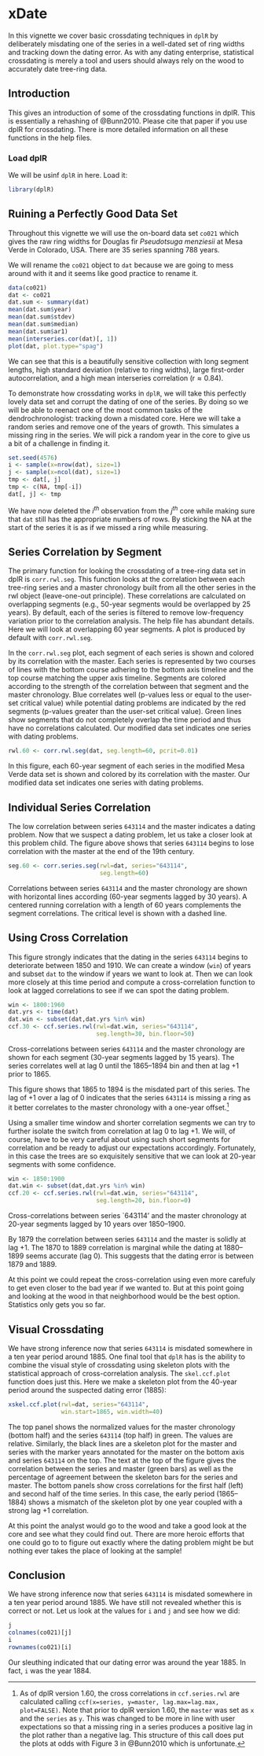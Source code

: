 # xDate

In this vignette we cover basic crossdating techniques in `dplR` by deliberately
misdating one of the series in a well-dated set of ring widths and tracking
down the dating error. As with any dating enterprise, statistical 
crossdating is merely a tool and users should always rely on the wood to
accurately date tree-ring data.

## Introduction

This gives an introduction of some of the crossdating functions in 
dplR. This is essentially a rehashing of @Bunn2010. Please
cite that paper if you use dplR for crossdating. There is more detailed 
information on all these functions in the help files. 

### Load dplR

We will be usinf `dplR` in here. Load it:

```r
library(dplR)
```

## Ruining a Perfectly Good Data Set

Throughout this vignette we will use the on-board data set `co021` which gives the raw ring widths for Douglas fir *Pseudotsuga menziesii* at Mesa Verde in Colorado, USA. There are 35 series spanning 788 years. 

We will rename the `co021` object to `dat` because we are going to mess around with it and it seems like good practice to rename it. 

```r
data(co021)
dat <- co021
dat.sum <- summary(dat)
mean(dat.sum$year)
mean(dat.sum$stdev)
mean(dat.sum$median)
mean(dat.sum$ar1)
mean(interseries.cor(dat)[, 1])
plot(dat, plot.type="spag")
```

We can see that this is a beautifully sensitive collection with long segment lengths, high standard deviation (relative to ring widths), large first-order autocorrelation, and a high mean interseries correlation ($\mathrm{r}\approx 0.84$).

To demonstrate how crossdating works in `dplR`, we will take this perfectly 
lovely data set and corrupt the dating of one of the series. By doing so we 
will be able to reenact one of the most common tasks of the dendrochronologist:
tracking down a misdated core. Here we will take a random series and remove
one of the years of growth. This simulates a missing ring in the series. We will 
pick a random year in the core to give us a bit of a challenge in finding it.

```r
set.seed(4576)
i <- sample(x=nrow(dat), size=1)
j <- sample(x=ncol(dat), size=1)
tmp <- dat[, j]
tmp <- c(NA, tmp[-i])
dat[, j] <- tmp
```

We have now deleted the $i^{th}$ observation from the $j^{th}$ core while making sure that `dat` still has the appropriate numbers of rows. By sticking the NA at the
start of the series it is as if we missed a ring while measuring.

## Series Correlation by Segment 
The primary function for looking the crossdating of a tree-ring data set in 
dplR is `corr.rwl.seg`. This function looks at the correlation between 
each tree-ring series and a master chronology built from all the other series 
in the rwl object (leave-one-out principle). These correlations are calculated
on overlapping segments (e.g., 50-year segments would be overlapped by 
25 years). By default, each of the series is filtered to remove low-frequency
variation prior to the correlation analysis. The help file has abundant 
details. Here we will look at overlapping 60 year segments. A plot is 
produced by default with `corr.rwl.seg`.

In the `corr.rwl.seg` plot, each segment of each series 
is shown and colored by its correlation with the master. Each series is 
represented by two courses of lines with the bottom course adhering to the 
bottom axis timeline and the top course matching the upper axis timeline. 
Segments are colored according to the strength of the correlation between 
that segment and the master chronology. Blue correlates well (p-values less 
or equal to the user-set critical value) while potential dating problems 
are indicated by the red segments (p-values greater than the user-set 
critical value). Green lines show segments that do not completely overlap 
the time period and thus have no correlations calculated. Our modified data 
set indicates one series with dating problems.
```r
rwl.60 <- corr.rwl.seg(dat, seg.length=60, pcrit=0.01)
```

In this figure, each 60-year segment of each series in the  modified Mesa 
Verde data set is shown and colored by its correlation with the master.
Our modified data set indicates one series with dating problems.

## Individual Series Correlation

The low correlation between series `643114` and the master indicates a dating 
problem. Now that we suspect a dating problem, let us take a closer look at this problem child. The figure above shows that series `643114` begins to lose correlation with the master at the end of the 19th century.

```r
seg.60 <- corr.series.seg(rwl=dat, series="643114",
                          seg.length=60)
```

Correlations between series `643114` and the master chronology are 
shown with horizontal lines according (60-year segments lagged by 30 years). 
A centered running correlation with a length of 60 years complements the 
segment correlations. The critical level is shown with a dashed line.

## Using Cross Correlation

This figure strongly indicates that the dating in the series `643114`
begins to deteriorate between 1850 and 1910. We can create a window (`win`) of years
and subset `dat` to the window if years we want to look at. Then we can look more closely at this time period and compute a cross-correlation function to look at lagged correlations to see if we can spot the dating problem.

```r
win <- 1800:1960
dat.yrs <- time(dat)
dat.win <- subset(dat,dat.yrs %in% win)
ccf.30 <- ccf.series.rwl(rwl=dat.win, series="643114", 
                         seg.length=30, bin.floor=50)
```

Cross-correlations between series `643114` and the master 
chronology are shown for each segment (30-year segments lagged by 15 years). 
The series correlates well at lag 0 until the 1865--1894 bin and then at 
lag +1 prior to 1865.

This figure shows that 1865 to 1894 is the misdated part of 
this series. The lag of +1 over a lag of 0 indicates that the series
`643114` is missing a ring as it better correlates to the master 
chronology with a one-year offset.^[As of dplR version 1.60,
the cross correlations in `ccf.series.rwl` are calculated calling
`ccf(x=series, y=master, lag.max=lag.max, plot=FALSE)`. Note that
prior to dplR version 1.60, the `master` was set as `x` and 
the `series` as `y`. This was changed to be more in line with 
user expectations so that a missing ring in a series produces a positive
lag in the plot rather than a negative lag. This structure of this call
does put the plots at odds with Figure 3 in @Bunn2010 which is 
unfortunate.] 

Using a smaller time window and shorter correlation segments we
can try to further isolate the switch from correlation at lag 0 to lag +1.
We will, of course, have to be very careful about using such short segments
for correlation and be ready to adjust our expectations accordingly. 
Fortunately, in this case the trees are so exquisitely sensitive that we can
look at 20-year segments with some confidence.

```r
win <- 1850:1900
dat.win <- subset(dat,dat.yrs %in% win)
ccf.20 <- ccf.series.rwl(rwl=dat.win, series="643114",
                         seg.length=20, bin.floor=0)
```

Cross-correlations between series `643114' and the master 
chronology at 20-year segments lagged by 10 years over 1850--1900.

By 1879 the correlation between series `643114` and the master is solidly at 
lag +1. The 1870 to 1889 correlation is marginal 
while the dating at 1880--1899 seems accurate (lag 0). This suggests that 
the dating error is between 1879 and 1889.

At this point we could repeat the cross-correlation using even more carefuly to get even closer to the bad year if we wanted to. But at this point going and looking at the wood in that neighborhood would be the best option. Statistics only gets you so far.

## Visual Crossdating

We have strong inference now that series `643114` is misdated somewhere in a ten
year period around 1885. One final tool that `dplR` has is the ability to combine 
the visual style of crossdating using skeleton plots with the statistical 
approach of cross-correlation analysis. The `skel.ccf.plot` function does 
just this. Here we make a skeleton plot from the 40-year period around the 
suspected dating error (1885):

```r
xskel.ccf.plot(rwl=dat, series="643114",
               win.start=1865, win.width=40)
```

The top panel shows the normalized values for the master chronology
(bottom half) and the series `643114` (top half) in green. The values are
relative. Similarly, the black lines are a skeleton plot for the master and 
series with the marker years annotated for the master on the bottom axis and 
series `643114` on the top. The text at the top of the figure gives the
correlation between the series and master (green bars) as well as the percentage 
of agreement between the skeleton bars for the series and master. The bottom
panels show cross correlations for the first half (left) and second half of 
the time series. In this case, the early period (1865--1884) shows a mismatch
of the skeleton plot by one year coupled with a strong lag +1 correlation.

At this point the analyst would go to the wood and take a good look at the 
core and see what they could find out. There are more heroic efforts that 
one could go to to figure out exactly where the dating problem might be 
but nothing ever takes the place of looking at the sample!

## Conclusion

We have strong inference now that series `643114` is misdated somewhere in a ten
year period around 1885. We have still not revealed whether this is correct
or not. Let us look at the values for `i` and `j` and see how we did:
```r
j
colnames(co021)[j]
i
rownames(co021)[i]
```


Our sleuthing indicated that our dating error was around the year 1885. In
fact, `i` was the year 1884.

